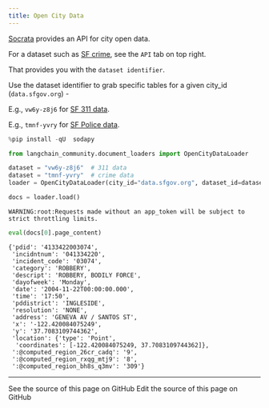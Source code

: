 ```yaml
---
title: Open City Data
---
```


[Socrata](https://dev.socrata.com/foundry/data.sfgov.org/vw6y-z8j6) provides an API for city open data.

For a dataset such as [SF crime](https://data.sfgov.org/Public-Safety/Police-Department-Incident-Reports-Historical-2003/tmnf-yvry), see the `API` tab on top right.

That provides you with the `dataset identifier`.

Use the dataset identifier to grab specific tables for a given city_id (`data.sfgov.org`) -

E.g., `vw6y-z8j6` for [SF 311 data](https://dev.socrata.com/foundry/data.sfgov.org/vw6y-z8j6).

E.g., `tmnf-yvry` for [SF Police data](https://dev.socrata.com/foundry/data.sfgov.org/tmnf-yvry).

```python
%pip install -qU  sodapy
```

```python
from langchain_community.document_loaders import OpenCityDataLoader
```

```python
dataset = "vw6y-z8j6"  # 311 data
dataset = "tmnf-yvry"  # crime data
loader = OpenCityDataLoader(city_id="data.sfgov.org", dataset_id=dataset, limit=2000)
```

```python
docs = loader.load()
```

```output
WARNING:root:Requests made without an app_token will be subject to strict throttling limits.
```

```python
eval(docs[0].page_content)
```

```output
{'pdid': '4133422003074',
 'incidntnum': '041334220',
 'incident_code': '03074',
 'category': 'ROBBERY',
 'descript': 'ROBBERY, BODILY FORCE',
 'dayofweek': 'Monday',
 'date': '2004-11-22T00:00:00.000',
 'time': '17:50',
 'pddistrict': 'INGLESIDE',
 'resolution': 'NONE',
 'address': 'GENEVA AV / SANTOS ST',
 'x': '-122.420084075249',
 'y': '37.7083109744362',
 'location': {'type': 'Point',
  'coordinates': [-122.420084075249, 37.7083109744362]},
 ':@computed_region_26cr_cadq': '9',
 ':@computed_region_rxqg_mtj9': '8',
 ':@computed_region_bh8s_q3mv': '309'}
```

---

<CardGroup cols={2}>
  <Card title="View Source" icon="eye" href="https://github.com/langchain-ai/docs/blob/main/src/oss/python/integrations/document_loaders/open_city_data.mdx">
    See the source of this page on GitHub
  </Card>
  <Card title="Edit Source" icon="pen-to-square" href="https://github.com/langchain-ai/docs/edit/main/src/oss/python/integrations/document_loaders/open_city_data.mdx">
    Edit the source of this page on GitHub
  </Card>
</CardGroup>
